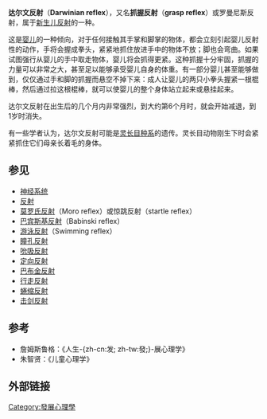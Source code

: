 '''达尔文反射'''（'''Darwinian reflex'''），又名'''抓握反射'''（'''grasp reflex'''）或罗曼尼斯反射，属于[[新生儿反射|新生儿反射]]的一种。

这是[[婴儿|婴儿]]的一种倾向，对于任何接触其手掌和脚掌的物体，都会立刻引起婴儿反射性的动作，手将会握成拳头，紧紧地抓住放进手中的物体不放；脚也会弯曲。如果试图强行从婴儿的手中取走物体，婴儿将会抓得更紧。这种抓握十分牢固，抓握的力量可以非常之大，甚至足以能够承受婴儿自身的体重。有一部分婴儿甚至能够做到，仅仅通过手和脚的抓握而悬空不掉下来：成人让婴儿的两只小拳头握紧一根棍棒，然后通过拉这根棍棒，就可以使婴儿的整个身体站立起来或悬挂起来。

达尔文反射在出生后的几个月内非常强烈，到大约第6个月时，就会开始减退，到1岁时消失。

有一些学者认为，达尔文反射可能是[[灵长目种系|灵长目种系]]的遗传。灵长目动物刚生下时会紧紧抓住它们母亲长着毛的身体。

== 参见 ==

*[[神经系统|神经系统]] 
*[[反射|反射]] 
*[[莫罗氏反射|莫罗氏反射]]（Moro reflex）或惊跳反射（startle reflex）　 
*[[巴宾斯基反射|巴宾斯基反射]]（Babinski reflex） 
*[[游泳反射|游泳反射]]（Swimming reflex） 
*[[瞳孔反射|瞳孔反射]] 
*[[吮吸反射|吮吸反射]] 
*[[定向反射|定向反射]] 
*[[巴布金反射|巴布金反射]] 
*[[行走反射|行走反射]] 
*[[蜷缩反射|蜷缩反射]] 
*[[击剑反射|击剑反射]] 

== 参考 ==

*詹姆斯鲁格：《人生-{zh-cn:发; zh-tw:發;}-展心理学》
*朱智贤：《儿童心理学》

== 外部链接 ==
[[Category:發展心理學|Category:發展心理學]]